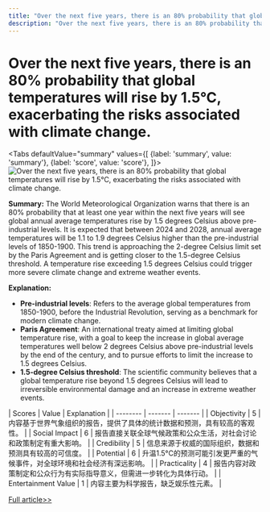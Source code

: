 ```yaml
---
title: "Over the next five years, there is an 80% probability that global temperatures will rise by 1.5°C, exacerbating the risks associated with climate change."
description: "Over the next five years, there is an 80% probability that global temperatures will rise by 1.5°C, exacerbating the risks associated with climate change."
---
```



# Over the next five years, there is an 80% probability that global temperatures will rise by 1.5°C, exacerbating the risks associated with climate change.


<Tabs
	defaultValue="summary"
	values={[
	{label: 'summary', value: 'summary'},
	{label: 'score', value: 'score'},
]}>
<TabItem value="summary">
<img
  src="https://image.informedainews.com/2024/06/Eco-mAs-1717638843-0.jpg"
  alt="Over the next five years, there is an 80% probability that global temperatures will rise by 1.5°C, exacerbating the risks associated with climate change."
/>



**Summary:**
The World Meteorological Organization warns that there is an 80% probability that at least one year within the next five years will see global annual average temperatures rise by 1.5 degrees Celsius above pre-industrial levels. It is expected that between 2024 and 2028, annual average temperatures will be 1.1 to 1.9 degrees Celsius higher than the pre-industrial levels of 1850-1900. This trend is approaching the 2-degree Celsius limit set by the Paris Agreement and is getting closer to the 1.5-degree Celsius threshold. A temperature rise exceeding 1.5 degrees Celsius could trigger more severe climate change and extreme weather events.

**Explanation:**
- **Pre-industrial levels**: Refers to the average global temperatures from 1850-1900, before the Industrial Revolution, serving as a benchmark for modern climate change.
- **Paris Agreement**: An international treaty aimed at limiting global temperature rise, with a goal to keep the increase in global average temperatures well below 2 degrees Celsius above pre-industrial levels by the end of the century, and to pursue efforts to limit the increase to 1.5 degrees Celsius.
- **1.5-degree Celsius threshold**: The scientific community believes that a global temperature rise beyond 1.5 degrees Celsius will lead to irreversible environmental damage and an increase in extreme weather events.
</TabItem>
<TabItem value="score">
	| Scores     | Value   | Explanation |
	| -------- | ------- | ------- |
	| Objectivity  | 5    | 内容基于世界气象组织的报告，提供了具体的统计数据和预测，具有较高的客观性。    |
	| Social Impact | 6     | 报告直接关联全球气候政策和公众生活，对社会讨论和政策制定有重大影响。    |
	| Credibility    | 5    | 信息来源于权威的国际组织，数据和预测具有较高的可信度。    |
	| Potential    | 6    | 升温1.5°C的预测可能引发更严重的气候事件，对全球环境和社会经济有深远影响。    |
	| Practicality    | 4    | 报告内容对政策制定和公众行为有实际指导意义，但需进一步转化为具体行动。    |
	| Entertainment Value    | 1    | 内容主要为科学报告，缺乏娱乐性元素。    |
</TabItem>
</Tabs>

[Full article>>](https://www.cnbeta.com.tw/articles/tech/1433683.htm)
